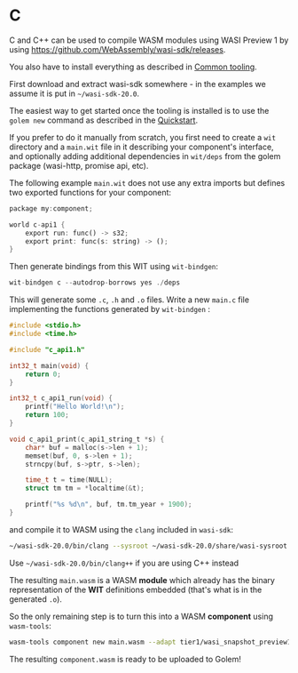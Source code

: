 
# C

C and C++ can be used to compile WASM modules using WASI Preview 1 by using https://github.com/WebAssembly/wasi-sdk/releases.

You also have to install everything as described in [Common tooling](/docs/building-components/common-tooling).

First download and extract wasi-sdk somewhere - in the examples we assume it is put in `~/wasi-sdk-20.0`.

The easiest way to get started once the tooling is installed is to use the `golem new` command as described in the [Quickstart](/docs/quickstart).

If you prefer to do it manually from scratch, you first need to create a `wit` directory and a `main.wit` file in it describing your component's interface, and optionally adding additional dependencies in `wit/deps` from the golem package (wasi-http, promise api, etc).

The following example `main.wit` does not use any extra imports but defines two exported functions for your component:

```rust
package my:component;

world c-api1 {
    export run: func() -> s32;
    export print: func(s: string) -> ();
}
```

Then generate bindings from this WIT using `wit-bindgen`:

```rust
wit-bindgen c --autodrop-borrows yes ./deps
```

This will generate some `.c`, `.h` and `.o` files. Write a new `main.c` file implementing the functions generated by `wit-bindgen` :

```c
#include <stdio.h>
#include <time.h>

#include "c_api1.h"

int32_t main(void) {
    return 0;
}

int32_t c_api1_run(void) {
    printf("Hello World!\n");
    return 100;
}

void c_api1_print(c_api1_string_t *s) {
    char* buf = malloc(s->len + 1);
    memset(buf, 0, s->len + 1);
    strncpy(buf, s->ptr, s->len);

    time_t t = time(NULL);
    struct tm tm = *localtime(&t);

    printf("%s %d\n", buf, tm.tm_year + 1900);
}
```

and compile it to WASM using the `clang` included in `wasi-sdk`:

```bash
~/wasi-sdk-20.0/bin/clang --sysroot ~/wasi-sdk-20.0/share/wasi-sysroot main.c c_api1.c c_api1_component_type.o  -o main.wasm
```

<Callout>Use `~/wasi-sdk-20.0/bin/clang++` if you are using C++ instead</Callout>

The resulting `main.wasm` is a WASM **module** which already has the binary representation of the **WIT** definitions embedded (that's what is in the generated `.o`).

So the only remaining step is to turn this into a WASM **component** using `wasm-tools`:

```bash
wasm-tools component new main.wasm --adapt tier1/wasi_snapshot_preview1.wasm -o component.wasm
```

The resulting `component.wasm` is ready to be uploaded to Golem!
